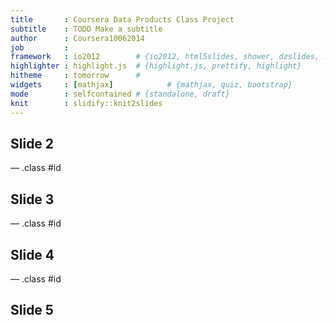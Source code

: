 ```yaml
---
title       : Coursera Data Products Class Project
subtitle    : TODO Make a subtitle
author      : Coursera10062014
job         : 
framework   : io2012        # {io2012, html5slides, shower, dzslides, ...}
highlighter : highlight.js  # {highlight.js, prettify, highlight}
hitheme     : tomorrow      # 
widgets     : [mathjax]            # {mathjax, quiz, bootstrap}
mode        : selfcontained # {standalone, draft}
knit        : slidify::knit2slides
---
```


## Slide 2

--- .class #id 

## Slide 3

--- .class #id 

## Slide 4

--- .class #id 

## Slide 5
